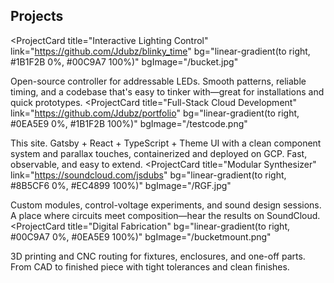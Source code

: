 <h2 sx={{
  fontSize: ['36px', '40px'],
  fontWeight: 700,
  lineHeight: 1.2,
  color: 'white',
  letterSpacing: '-0.01em',
  mb: ['32px', '40px'],
}}>Projects</h2>

<ProjectCard
  title="Interactive Lighting Control"
  link="https://github.com/Jdubz/blinky_time"
  bg="linear-gradient(to right, #1B1F2B 0%, #00C9A7 100%)"
  bgImage="/bucket.jpg"
>
  Open-source controller for addressable LEDs. Smooth patterns, reliable timing, and a codebase that's easy to tinker with—great for installations and quick prototypes.
</ProjectCard>
<ProjectCard
  title="Full-Stack Cloud Development"
  link="https://github.com/Jdubz/portfolio"
  bg="linear-gradient(to right, #0EA5E9 0%, #1B1F2B 100%)"
  bgImage="/testcode.png"
>
  This site. Gatsby + React + TypeScript + Theme UI with a clean component system and parallax touches, containerized and deployed on GCP. Fast, observable, and easy to extend.
</ProjectCard>
<ProjectCard
  title="Modular Synthesizer"
  link="https://soundcloud.com/jsdubs"
  bg="linear-gradient(to right, #8B5CF6 0%, #EC4899 100%)"
  bgImage="/RGF.jpg"
>
  Custom modules, control-voltage experiments, and sound design sessions. A place where circuits meet composition—hear the results on SoundCloud.
</ProjectCard>
<ProjectCard
  title="Digital Fabrication"
  bg="linear-gradient(to right, #00C9A7 0%, #0EA5E9 100%)"
  bgImage="/bucketmount.png"
>
  3D printing and CNC routing for fixtures, enclosures, and one-off parts. From CAD to finished piece with tight tolerances and clean finishes.
</ProjectCard>
